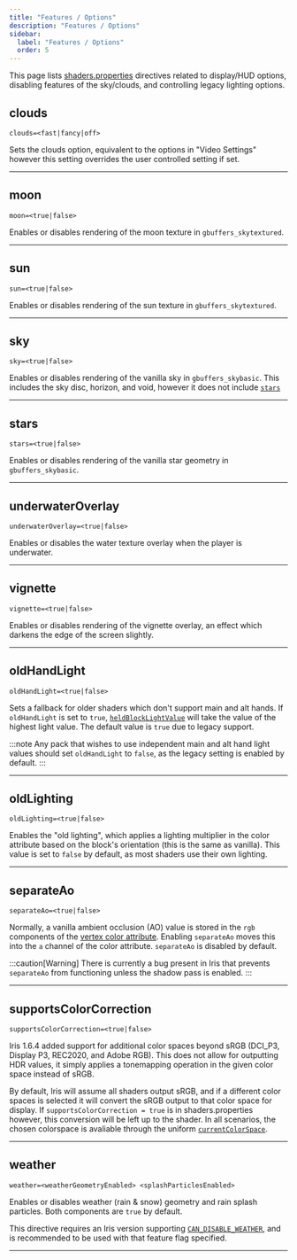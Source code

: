 ```yaml
---
title: "Features / Options"
description: "Features / Options"
sidebar:
  label: "Features / Options"
  order: 5
---
```


This page lists [shaders.properties](/current/reference/shadersproperties/overview) directives related to display/HUD options, disabling features of the sky/clouds, and controlling legacy lighting options.

## clouds
```properties
clouds=<fast|fancy|off>
```
Sets the clouds option, equivalent to the options in "Video Settings" however this setting overrides the user controlled setting if set.

----------------


## moon
```properties
moon=<true|false>
```
Enables or disables rendering of the moon texture in `gbuffers_skytextured`.

----------------


## sun
```properties
sun=<true|false>
```
Enables or disables rendering of the sun texture in `gbuffers_skytextured`.

----------------


## sky <Badge text="Iris Exclusive" variant="tip" size="medium" />
```properties
sky=<true|false>
```
Enables or disables rendering of the vanilla sky in `gbuffers_skybasic`. This includes the sky disc, horizon, and void, however it does not include [`stars`](/current/reference/shadersproperties/features#stars)

----------------


## stars <Badge text="Iris Exclusive" variant="tip" size="medium" />
```properties
stars=<true|false>
```
Enables or disables rendering of the vanilla star geometry in `gbuffers_skybasic`.

----------------


## underwaterOverlay
```properties
underwaterOverlay=<true|false>
```
Enables or disables the water texture overlay when the player is underwater.

----------------


## vignette
```properties
vignette=<true|false>
```
Enables or disables rendering of the vignette overlay, an effect which darkens the edge of the screen slightly.

----------------


## oldHandLight
```properties
oldHandLight=<true|false>
```
Sets a fallback for older shaders which don't support main and alt hands. If `oldHandLight` is set to `true`, [`heldBlockLightValue`](/current/reference/uniforms/id#heldblocklightvalue) will take the value of the highest light value. The default value is `true` due to legacy support.

:::note
Any pack that wishes to use independent main and alt hand light values should set `oldHandLight` to `false`, as the legacy setting is enabled by default.
:::

----------------


## oldLighting
```properties
oldLighting=<true|false>
```
Enables the "old lighting", which applies a lighting multiplier in the color attribute based on the block's orientation (this is the same as vanilla). This value is set to `false` by default, as most shaders use their own lighting.

----------------


## separateAo
```properties
separateAo=<true|false>
```
Normally, a vanilla ambient occlusion (AO) value is stored in the `rgb` components of the [vertex color attribute](/current/reference/attributes/overview). Enabling `separateAo` moves this into the `a` channel of the color attribute. `separateAo` is disabled by default.

:::caution[Warning]
There is currently a bug present in Iris that prevents `separateAo` from functioning unless the shadow pass is enabled.
:::



----------------


## supportsColorCorrection <Badge text="Iris Exclusive" variant="tip" size="medium" />
```properties
supportsColorCorrection=<true|false>
```
Iris 1.6.4 added support for additional color spaces beyond sRGB (DCI_P3, Display P3, REC2020, and Adobe RGB). This does not allow for outputting HDR values, it simply applies a tonemapping operation in the given color space instead of sRGB.

By default, Iris will assume all shaders output sRGB, and if a different color spaces is selected it will convert the sRGB output to that color space for display. If `supportsColorCorrection = true` is in shaders.properties however, this conversion will be left up to the shader. In all scenarios, the chosen colorspace is avaliable through the uniform [`currentColorSpace`](/current/reference/uniforms/system#currentcolorspace).

----------------

## weather <Badge text="Iris Exclusive" variant="tip" size="medium" />
```properties
weather=<weatherGeometryEnabled> <splashParticlesEnabled>
```
Enables or disables weather (rain & snow) geometry and rain splash particles. Both components are `true` by default.

This directive requires an Iris version supporting [`CAN_DISABLE_WEATHER`](/current/reference/shadersproperties/flags), and is recommended to be used with that feature flag specified.

----------------
